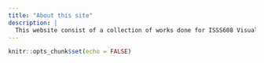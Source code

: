 ```yaml
---
title: "About this site"
description: |
  This website consist of a collection of works done for ISSS608 Visual Analytics and Applications.
---
```


```r
knitr::opts_chunk$set(echo = FALSE)
```

